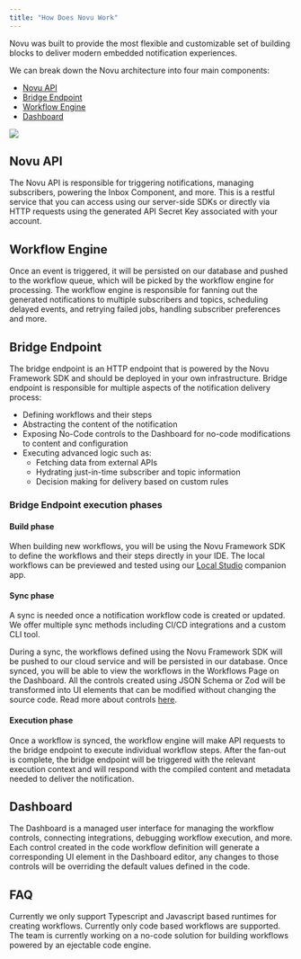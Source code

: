 ```yaml
---
title: "How Does Novu Work"
---
```


Novu was built to provide the most flexible and customizable set of building blocks to deliver modern embedded notification experiences.

We can break down the Novu architecture into four main components:

- [Novu API](#novu-api)
- [Bridge Endpoint](#bridge-endpoint)
- [Workflow Engine](#workflow-engine)
- [Dashboard](#dashboard)

<Frame>
  <img src="/images/novu-works.png" />
</Frame>

## Novu API

The Novu API is responsible for triggering notifications, managing subscribers, powering the Inbox Component, and more. 
This is a restful service that you can access using our server-side SDKs or directly via HTTP requests using the generated API Secret Key associated with your account.

## Workflow Engine

Once an event is triggered, it will be persisted on our database and pushed to the workflow queue, which will be picked by the workflow engine for processing.
The workflow engine is responsible for fanning out the generated notifications to multiple subscribers and topics, scheduling delayed events, and retrying failed jobs, handling subscriber preferences and more.

## Bridge Endpoint

The bridge endpoint is an HTTP endpoint that is powered by the Novu Framework SDK and should be deployed in your own infrastructure. 
Bridge endpoint is responsible for multiple aspects of the notification delivery process:

- Defining workflows and their steps
- Abstracting the content of the notification
- Exposing No-Code controls to the Dashboard for no-code modifications to content and configuration
- Executing advanced logic such as:
  - Fetching data from external APIs
  - Hydrating just-in-time subscriber and topic information
  - Decision making for delivery based on custom rules

### Bridge Endpoint execution phases

#### Build phase

When building new workflows, you will be using the Novu Framework SDK to define the workflows and their steps directly in your IDE. The local workflows can be previewed and tested using our [Local Studio](/workflow/studio) companion app.

#### Sync phase

A sync is needed once a notification workflow code is created or updated. We offer multiple sync methods including CI/CD integrations and a custom CLI tool.

During a sync, the workflows defined using the Novu Framework SDK will be pushed to our cloud service and will be persisted in our database. 
Once synced, you will be able to view the workflows in the Workflows Page on the Dashboard. All the controls created using JSON Schema or Zod will be transformed into UI elements that can be modified without changing the source code. Read more about controls [here](/concepts/controls).

#### Execution phase

Once a workflow is synced, the workflow engine will make API requests to the bridge endpoint to execute individual workflow steps.
After the fan-out is complete, the bridge endpoint will be triggered with the relevant execution context and will respond with the compiled content and metadata needed to deliver the notification.

## Dashboard

The Dashboard is a managed user interface for managing the workflow controls, connecting integrations, debugging workflow execution, and more.
Each control created in the code workflow definition will generate a corresponding UI element in the Dashboard editor, any changes to those controls will be overriding the default values defined in the code.

## FAQ

<AccordionGroup>
  <Accordion title="What languages are supported by the Novu Framework?">
    Currently we only support Typescript and Javascript based runtimes for creating workflows.
  </Accordion>
  <Accordion title="Can I create workflows using the Dashboard without code?">
    Currently only code based workflows are supported. The team is currently working on a no-code solution for building workflows powered by an ejectable code engine.
  </Accordion>
</AccordionGroup>
